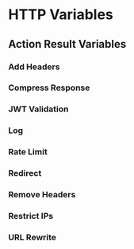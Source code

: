 


# HTTP Variables

## Action Result Variables

<VariablesActionDescription />

### Add Headers

<AddHeaders />

### Compress Response

<CompressResponse />

### JWT Validation

<JwtValidation />

### Log

<Log />

### Rate Limit

<RateLimit />

### Redirect

<Redirect />

### Remove Headers

<RemoveHeaders />

### Restrict IPs

<RestrictIPs />

### URL Rewrite

<UrlRewrite />

<ConnVariables />

<ConnGeoVariables />

<ConnTlsVariables />

<EndpointVariables />

<ReqVariables />

<ResVariables />

<TimeVariables />
